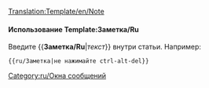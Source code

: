 <noinclude>[[Translation:Template/en/Note]]</noinclude>{{en/Ambox| type  = notice
| text  = <strong>Заметка</strong>
<div style="font-size: 90%">
{{{1|Тот, кто добавил данный шаблон не ставил целью обратит внимание на что-то конкретное, поэтому шаблон должен быть удален или обновлен.}}}</div>
}}<noinclude>

====Использование Template:Заметка/Ru====
Введите <nowiki>{{</nowiki>'''Заметка/Ru'''|''текст''<nowiki>}}</nowiki> внутри статьи. Например:
<pre>{{ru/Заметка|не нажимайте ctrl-alt-del}}</pre>

[[Category:ru/Окна сообщений]]</noinclude>
